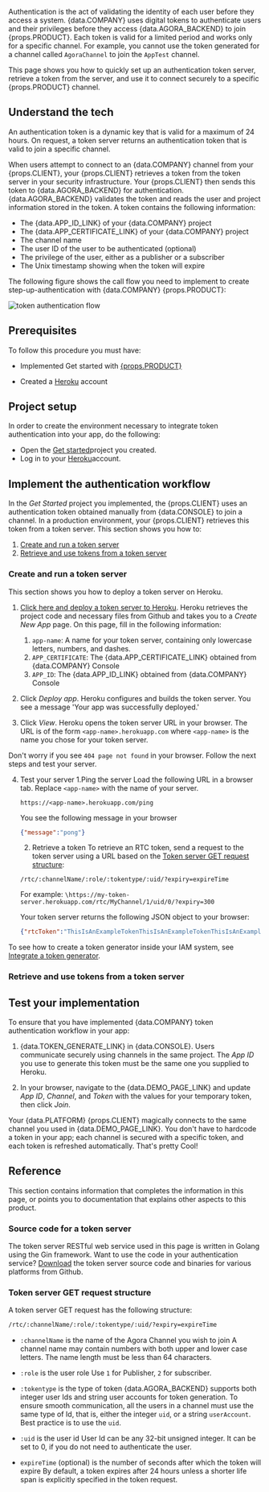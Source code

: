 
Authentication is the act of validating the identity of each user before they access a system. {data.COMPANY} uses digital tokens to authenticate users and their privileges before they access {data.AGORA_BACKEND} to join {props.PRODUCT}. Each token is valid for a limited period and works only for a specific channel. For example, you cannot use the token generated for a channel called `AgoraChannel` to join the `AppTest` channel.

This page shows you how to quickly set up an authentication token server, retrieve a token from the server, and use it  to connect securely to a specific {props.PRODUCT} channel.

## Understand the tech

An authentication token is a dynamic key that is valid for a maximum of 24 hours. On request, a token server returns an authentication token that is valid to join a specific channel.

When users attempt to connect to an {data.COMPANY} channel from your {props.CLIENT}, your {props.CLIENT} retrieves a token from the token server in your security infrastructure. Your {props.CLIENT} then sends this token to {data.AGORA_BACKEND} for authentication. {data.AGORA_BACKEND} validates the token and reads the user and project information stored in the token. A token contains the following information:

- The {data.APP_ID_LINK} of your {data.COMPANY} project
- The {data.APP_CERTIFICATE_LINK} of your {data.COMPANY} project
- The channel name
- The user ID of the user to be authenticated (optional)
- The privilege of the user, either as a publisher or a subscriber
- The Unix timestamp showing when the token will expire

The following figure shows the call flow you need to implement to create step-up-authentication with {data.COMPANY} {props.PRODUCT}:

![token authentication flow](/images/others/authentication-logic.svg)


## Prerequisites

To follow this procedure you must have:

- Implemented Get started with [{props.PRODUCT}](/get-started)

- Created a [Heroku](https://www.heroku.com/) account

## Project setup

In order to create the environment necessary to integrate token authentication into your app, do the following:

- Open the [Get started](/understand/get-started)project you created.
- Log in to your [Heroku](https://www.heroku.com/)account.

<ProjectSetup />


## Implement the authentication workflow

In the _Get Started_ project you implemented, the {props.CLIENT} uses an authentication token obtained manually from {data.CONSOLE} to join a channel. In a production environment, your {props.CLIENT} retrieves this token from a token server. This section shows you how to:

1. [Create and run a token server](#user-content-create-and-run-a-token-server)
2. [Retrieve and use tokens from a token server](#user-content-retrieve-and-use-tokens-from-a-token-server)


### Create and run a token server

This section shows you how to deploy a token server on Heroku.

1. [Click here and deploy a token server to Heroku](https://www.heroku.com/deploy/?template=https://github.com/AgoraIO-Community/agora-token-service).
  Heroku retrieves the project code and necessary files from Github and takes you to a *Create New App* page. On this page, fill in the following information:

    1. `app-name`: A name for your token server, containing only lowercase letters, numbers, and dashes.
    2. `APP_CERTIFICATE`: The {data.APP_CERTIFICATE_LINK} obtained from {data.COMPANY} Console
    3. `APP_ID`: The {data.APP_ID_LINK} obtained from {data.COMPANY} Console

2. Click *Deploy app*. Heroku configures and builds the token server.
  You see a message 'Your app was successfully deployed.'
3. Click *View*.
  Heroku opens the token server URL in your browser. The URL is of the form `<app-name>.herokuapp.com` where `<app-name>` is the name you chose for your token server.

  Don't worry if you see `404 page not found` in your browser. Follow the next steps and test your server.

4. Test your server
    1.Ping the server
      Load the following URL in a browser tab. Replace `<app-name>` with the name of your server.

      ```
      https://<app-name>.herokuapp.com/ping
      ```

      You see the following message in your browser

      ```json
      {"message":"pong"}
      ```

    2. Retrieve a token
      To retrieve an RTC token, send a request to the token server using a URL based on the [Token server GET request structure](#user-content-token-server-get-request-structure):

      ```
      /rtc/:channelName/:role/:tokentype/:uid/?expiry=expireTime
      ```

      For example: `\https://my-token-server.herokuapp.com/rtc/MyChannel/1/uid/0/?expiry=300`

      Your token server returns the following JSON object to your browser:

      ```json
      {"rtcToken":"ThisIsAnExampleTokenThisIsAnExampleTokenThisIsAnExampleTokenThisIsAnExampleTokenThisIsAnExampleToken"}
      ```

To see how to create a token generator inside your IAM system, see [Integrate a token generator](`${props.PRODUCT}/develop/integrate-token-generation`).

### Retrieve and use tokens from a token server

<ProjectImplement />

## Test your implementation

To ensure that you have implemented {data.COMPANY} token authentication workflow in your app:

1. {data.TOKEN_GENERATE_LINK} in {data.CONSOLE}.
  Users communicate securely using channels in the same project. The _App ID_ you use to generate this token must be the same one you supplied to Heroku.

2. In your browser, navigate to the {data.DEMO_PAGE_LINK} and update _App ID_, _Channel_, and _Token_ with the values for your temporary token, then click *Join*.

<ProjectTest />

Your {data.PLATFORM} {props.CLIENT} magically connects to the same channel you used in {data.DEMO_PAGE_LINK}. You don't have to hardcode a token in your app; each channel is secured with a specific token, and each token is refreshed automatically. That's pretty Cool!


## Reference

This section contains information that completes the information in this page, or points you to documentation that explains other aspects to this product.


### Source code for a token server

The token server RESTful web service used in this page is written in Golang using the Gin framework. Want to use the code in your authentication service? [Download](https://github.com/AgoraIO-Community/agora-token-service/releases/tag/v1.1.1) the token server source code and binaries for various platforms from Github.


### Token server GET request structure

A token server GET request has the following structure:

```html
/rtc/:channelName/:role/:tokentype/:uid/?expiry=expireTime
```

- `:channelName` is the name of the Agora Channel you wish to join
  A channel name may contain numbers with both upper and lower case letters. The name length must be less than 64 characters.

- `:role` is the user role
  Use `1` for Publisher, `2` for subscriber.

- `:tokentype` is the type of token
  {data.AGORA_BACKEND} supports both integer user Ids and string user accounts for token generation. To ensure smooth communication, all the users in a channel must use the same type of Id, that is, either the integer `uid`, or a string `userAccount`. Best practice is to use the `uid`.

- `:uid` is the user id
  User Id can be any 32-bit unsigned integer. It can be set to 0, if you do not need to authenticate the user.

- `expireTime` (optional) is the number of seconds after which the token will expire
  By default, a token expires after 24 hours unless a shorter life span is explicitly specified in the token request.

<Reference />